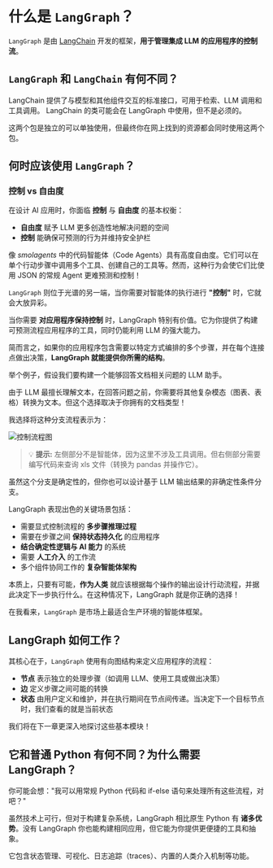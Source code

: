 # 什么是 `LangGraph`？

`LangGraph` 是由 [LangChain](https://www.langchain.com/) 开发的框架，**用于管理集成 LLM 的应用程序的控制流**。

## `LangGraph` 和 `LangChain` 有何不同？

LangChain 提供了与模型和其他组件交互的标准接口，可用于检索、LLM 调用和工具调用。
LangChain 的类可能会在 LangGraph 中使用，但不是必须的。

这两个包是独立的可以单独使用，但最终你在网上找到的资源都会同时使用这两个包。

## 何时应该使用 `LangGraph`？
### 控制 vs 自由度

在设计 AI 应用时，你面临 **控制** 与 **自由度** 的基本权衡：

- **自由度** 赋予 LLM 更多创造性地解决问题的空间
- **控制** 能确保可预测的行为并维持安全护栏

像 *smolagents* 中的代码智能体（Code Agents）具有高度自由度。它们可以在单个行动步骤中调用多个工具、创建自己的工具等。然而，这种行为会使它们比使用 JSON 的常规 Agent 更难预测和控制！

`LangGraph` 则位于光谱的另一端，当你需要对智能体的执行进行 **"控制"** 时，它就会大放异彩。

当你需要 **对应用程序保持控制** 时，LangGraph 特别有价值。它为你提供了构建可预测流程应用程序的工具，同时仍能利用 LLM 的强大能力。

简而言之，如果你的应用程序包含需要以特定方式编排的多个步骤，并在每个连接点做出决策，**LangGraph 就能提供你所需的结构**。

举个例子，假设我们要构建一个能够回答文档相关问题的 LLM 助手。

由于 LLM 最擅长理解文本，在回答问题之前，你需要将其他复杂模态（图表、表格）转换为文本。但这个选择取决于你拥有的文档类型！

我选择将这种分支流程表示为：

<img src="https://huggingface.co/datasets/agents-course/course-images/resolve/main/en/unit2/LangGraph/flow.png" alt="控制流程图"/>

> 💡 **提示:** 左侧部分不是智能体，因为这里不涉及工具调用。但右侧部分需要编写代码来查询 xls 文件（转换为 pandas 并操作它）。

虽然这个分支是确定性的，但你也可以设计基于 LLM 输出结果的非确定性条件分支。

LangGraph 表现出色的关键场景包括：

- 需要显式控制流程的 **多步骤推理过程**
- 需要在步骤之间 **保持状态持久化** 的应用程序
- **结合确定性逻辑与 AI 能力** 的系统
- 需要 **人工介入** 的工作流
- 多个组件协同工作的 **复杂智能体架构**

本质上，只要有可能，**作为人类** 就应该根据每个操作的输出设计行动流程，并据此决定下一步执行什么。在这种情况下，LangGraph 就是你正确的选择！

在我看来，`LangGraph` 是市场上最适合生产环境的智能体框架。

## LangGraph 如何工作？

其核心在于，`LangGraph` 使用有向图结构来定义应用程序的流程：

- **节点** 表示独立的处理步骤（如调用 LLM、使用工具或做出决策）
- **边** 定义步骤之间可能的转换
- **状态** 由用户定义和维护，并在执行期间在节点间传递。当决定下一个目标节点时，我们查看的就是当前状态

我们将在下一章更深入地探讨这些基本模块！

## 它和普通 Python 有何不同？为什么需要 LangGraph？

你可能会想："我可以用常规 Python 代码和 if-else 语句来处理所有这些流程，对吧？"

虽然技术上可行，但对于构建复杂系统，LangGraph 相比原生 Python 有 **诸多优势**。没有 LangGraph 你也能构建相同应用，但它能为你提供更便捷的工具和抽象。

它包含状态管理、可视化、日志追踪（traces）、内置的人类介入机制等功能。